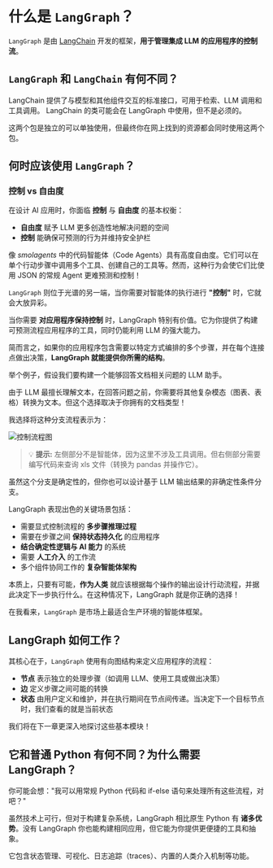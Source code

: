 # 什么是 `LangGraph`？

`LangGraph` 是由 [LangChain](https://www.langchain.com/) 开发的框架，**用于管理集成 LLM 的应用程序的控制流**。

## `LangGraph` 和 `LangChain` 有何不同？

LangChain 提供了与模型和其他组件交互的标准接口，可用于检索、LLM 调用和工具调用。
LangChain 的类可能会在 LangGraph 中使用，但不是必须的。

这两个包是独立的可以单独使用，但最终你在网上找到的资源都会同时使用这两个包。

## 何时应该使用 `LangGraph`？
### 控制 vs 自由度

在设计 AI 应用时，你面临 **控制** 与 **自由度** 的基本权衡：

- **自由度** 赋予 LLM 更多创造性地解决问题的空间
- **控制** 能确保可预测的行为并维持安全护栏

像 *smolagents* 中的代码智能体（Code Agents）具有高度自由度。它们可以在单个行动步骤中调用多个工具、创建自己的工具等。然而，这种行为会使它们比使用 JSON 的常规 Agent 更难预测和控制！

`LangGraph` 则位于光谱的另一端，当你需要对智能体的执行进行 **"控制"** 时，它就会大放异彩。

当你需要 **对应用程序保持控制** 时，LangGraph 特别有价值。它为你提供了构建可预测流程应用程序的工具，同时仍能利用 LLM 的强大能力。

简而言之，如果你的应用程序包含需要以特定方式编排的多个步骤，并在每个连接点做出决策，**LangGraph 就能提供你所需的结构**。

举个例子，假设我们要构建一个能够回答文档相关问题的 LLM 助手。

由于 LLM 最擅长理解文本，在回答问题之前，你需要将其他复杂模态（图表、表格）转换为文本。但这个选择取决于你拥有的文档类型！

我选择将这种分支流程表示为：

<img src="https://huggingface.co/datasets/agents-course/course-images/resolve/main/en/unit2/LangGraph/flow.png" alt="控制流程图"/>

> 💡 **提示:** 左侧部分不是智能体，因为这里不涉及工具调用。但右侧部分需要编写代码来查询 xls 文件（转换为 pandas 并操作它）。

虽然这个分支是确定性的，但你也可以设计基于 LLM 输出结果的非确定性条件分支。

LangGraph 表现出色的关键场景包括：

- 需要显式控制流程的 **多步骤推理过程**
- 需要在步骤之间 **保持状态持久化** 的应用程序
- **结合确定性逻辑与 AI 能力** 的系统
- 需要 **人工介入** 的工作流
- 多个组件协同工作的 **复杂智能体架构**

本质上，只要有可能，**作为人类** 就应该根据每个操作的输出设计行动流程，并据此决定下一步执行什么。在这种情况下，LangGraph 就是你正确的选择！

在我看来，`LangGraph` 是市场上最适合生产环境的智能体框架。

## LangGraph 如何工作？

其核心在于，`LangGraph` 使用有向图结构来定义应用程序的流程：

- **节点** 表示独立的处理步骤（如调用 LLM、使用工具或做出决策）
- **边** 定义步骤之间可能的转换
- **状态** 由用户定义和维护，并在执行期间在节点间传递。当决定下一个目标节点时，我们查看的就是当前状态

我们将在下一章更深入地探讨这些基本模块！

## 它和普通 Python 有何不同？为什么需要 LangGraph？

你可能会想："我可以用常规 Python 代码和 if-else 语句来处理所有这些流程，对吧？"

虽然技术上可行，但对于构建复杂系统，LangGraph 相比原生 Python 有 **诸多优势**。没有 LangGraph 你也能构建相同应用，但它能为你提供更便捷的工具和抽象。

它包含状态管理、可视化、日志追踪（traces）、内置的人类介入机制等功能。